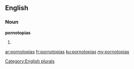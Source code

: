 ==English==

===Noun===
'''pornotopias'''

# {{plural of|pornotopia}}

[[Category:English plurals]]

[[ar:pornotopias]]
[[fr:pornotopias]]
[[ku:pornotopias]]
[[my:pornotopias]]